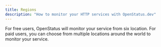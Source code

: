 ```yaml
---
title: Regions
description: "How to monitor your HTTP services with OpenStatus.dev"
---
```


For free users, OpenStatus will monitor your service from six location. For paid users, you can choose from multiple locations around the world to monitor your service.